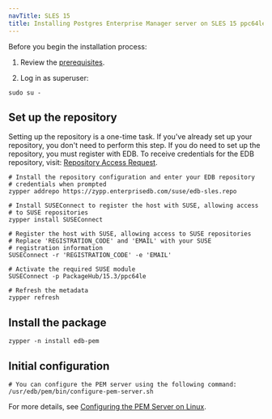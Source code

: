 ```yaml
---
navTitle: SLES 15
title: Installing Postgres Enterprise Manager server on SLES 15 ppc64le
---
```


Before you begin the installation process:

1. Review the [prerequisites](/pem/latest/installing_pem_server/installing_on_linux/prerequisites/).

2. Log in as superuser:

```shell
sudo su -
```

## Set up the repository

Setting up the repository is a one-time task. If you've already set up your repository, you don't need to perform this step. If you do need to set up the repository, you must register with EDB. To receive credentials for the EDB repository, visit: [Repository Access Request](https://www.enterprisedb.com/repository-access-request).

```shell
# Install the repository configuration and enter your EDB repository
# credentials when prompted
zypper addrepo https://zypp.enterprisedb.com/suse/edb-sles.repo

# Install SUSEConnect to register the host with SUSE, allowing access
# to SUSE repositories
zypper install SUSEConnect

# Register the host with SUSE, allowing access to SUSE repositories
# Replace 'REGISTRATION_CODE' and 'EMAIL' with your SUSE
# registration information
SUSEConnect -r 'REGISTRATION_CODE' -e 'EMAIL'

# Activate the required SUSE module
SUSEConnect -p PackageHub/15.3/ppc64le

# Refresh the metadata
zypper refresh
```

## Install the package

```shell
zypper -n install edb-pem
```

## Initial configuration

```shell
# You can configure the PEM server using the following command:
/usr/edb/pem/bin/configure-pem-server.sh
```

For more details, see [Configuring the PEM Server on Linux](/pem/latest/installing_pem_server/installing_on_linux/configuring_the_pem_server_on_linux/).
